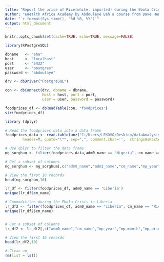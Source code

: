 ```yaml
---
title: "Report the price of Rice(white, imported) during the Ebola Crisis in Liberia"
author: "eHealth Africa Academy by Abdoulaye Bah a course from Dave Henry"
date: "`r format(Sys.time(), '%d %B, %Y')`"
output: html_document
---
```



```r
knitr::opts_chunk$set(cache=TRUE, echo=TRUE, message=FALSE)
```


```r
library(RPostgreSQL)

dbname   <- "eha"
host     <- "localhost"
port     <- "5432"
user     <- "postgres"
password <- "abdoulaye"

drv <- dbDriver("PostgreSQL")

con <- dbConnect(drv, dbname = dbname,
                 host = host, port = port, 
                 user = user, password = password)

foodprices_df <- dbReadTable(con, "foodprices")
str(foodprices_df)
```


```r
library (dplyr)

# Read the foodprices data into a data frame
foodprices_data <- read.table(unz("C:/Users/LENOVO/Desktop/dataAnalysis/weRData/data/foodprices.zip","WFPVAM_FoodPrices_06-10-2016.csv"), 
        header=T, quote="\"", sep=",", comment.char='',  stringsAsFactors = FALSE)

# Use dplyr to filter the data frame
ng_sorghum <- filter(foodprices_data,adm0_name == "Nigeria", cm_name == "Sorghum")

# Get a subset of columns
ng_sorghum <- ng_sorghum[,c("adm0_name","adm1_name","cm_name","mp_year","mp_month","mp_price")]

# View the first 10 records
head(ng_sorghum,10)
```



```r
lr_df <- filter(foodprices_df, adm0_name == 'Liberia')
unique(lr_df$cm_name)

# Commoditites during the Ebola Crisis in Liberia
lr_df2 <- filter(foodprices_df, adm0_name == "Liberia", cm_name == "Rice (imported)", mp_year == "2014" |  mp_year == "2015")
unique(lr_df2$cm_name)


# Get a subset of columns
lr_df2 <- lr_df2[,c("adm0_name","cm_name","mp_year","mp_month","mp_price")]

# View the first 10 records
head(lr_df2,10)

# Clean up
rm(list = ls())
```






